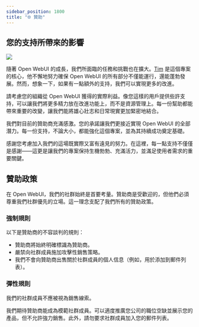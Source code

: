 ```yaml
---
sidebar_position: 1800
title: "🌐 贊助"
---
```


<TopBanners />

## 您的支持所帶來的影響


[![](https://img.shields.io/static/v1?label=Sponsor&message=%E2%9D%A4&logo=GitHub&color=%23fe8e86)](https://github.com/sponsors/tjbck)

隨著 Open WebUI 的成長，我們所面臨的任務和挑戰也在擴大。[Tim](/team) 是這個專案的核心，他不懈地努力確保 Open WebUI 的所有部分不僅能運行，還能蓬勃發展。然而，想象一下，如果有一點額外的支持，我們可以實現更多的改進。

請考慮您的組織從 Open WebUI 獲得的實際利益。像您這樣的用戶提供些許支持，可以讓我們將更多精力放在改進功能上，而不是資源管理上。每一份幫助都能帶來重要的改變，讓我們能將雄心壯志和日常現實更加緊密地結合。

我們對目前的贊助商充滿感激。您的承諾讓我們更接近實現 Open WebUI 的全部潛力。每一份支持，不論大小，都能強化這個專案，並為其持續成功奠定基礎。

感謝您考慮加入我們的這場既實際又富有遠見的努力。在這裡，每一點支持不僅僅是感謝——這更是讓我們的專案保持生機勃勃、充滿活力，並滿足使用者需求的重要關鍵。




## 贊助政策

在 Open WebUI，我們的社群始終是首要考量。贊助商是受歡迎的，但他們必須尊重我們社群優先的立場。這一理念支配了我們所有的贊助政策。

### 強制規則

以下是贊助商的不容談判的規則：

- 贊助商將始終明確標識為贊助商。
- 嚴禁向社群成員施加攻擊性銷售策略。
- 我們不會向贊助商出售關於社群成員的個人信息（例如，用於添加到郵件列表）。

### 彈性規則

我們的社群成員不應被視為銷售線索。

我們期待贊助商能成為模範社群成員。可以適度推廣您公司的職位空缺並展示您的產品，但不允許強力銷售。此外，請勿要求社群成員加入您的郵件列表。
